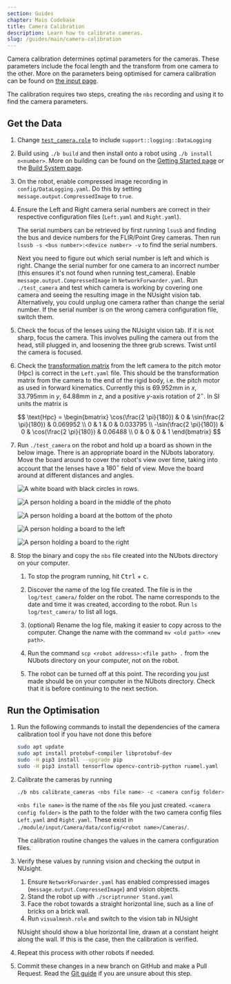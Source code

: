 ```yaml
---
section: Guides
chapter: Main Codebase
title: Camera Calibration
description: Learn how to calibrate cameras.
slug: /guides/main/camera-calibration
---
```


Camera calibration determines optimal parameters for the cameras. These parameters include the focal length and the transform from one camera to the other. More on the parameters being optimised for camera calibration can be found on [the input page](/system/subsystems/input#cameras).

The calibration requires two steps, creating the `nbs` recording and using it to find the camera parameters.

## Get the Data

1.  Change [`test_camera.role`](https://github.com/NUbots/NUbots/blob/main/roles/test_camera.role) to include `support::logging::DataLogging`

2.  Build using `./b build` and then install onto a robot using `./b install n<number>`. More on building can be found on the [Getting Started page](/guides/main/getting-started) or the [Build System page](/system/foundations/build-system).

3.  On the robot, enable compressed image recording in `config/DataLogging.yaml`. Do this by setting `message.output.CompressedImage` to `true`.

4.  Ensure the Left and Right camera serial numbers are correct in their respective configuration files (`Left.yaml` and `Right.yaml`).

    The serial numbers can be retrieved by first running `lsusb` and finding the bus and device numbers for the FLIR/Point Grey cameras. Then run `lsusb -s <bus number>:<device number> -v` to find the serial numbers.

    Next you need to figure out which serial number is left and which is right. Change the serial number for one camera to an incorrect number (this ensures it's not found when running test_camera). Enable `message.output.CompressedImage` in `NetworkForwarder.yaml`. Run `./test_camera` and test which camera is working by covering one camera and seeing the resulting image in the NUsight vision tab. Alternatively, you could unplug one camera rather than change the serial number. If the serial number is on the wrong camera configuration file, switch them.

5.  Check the focus of the lenses using the NUsight vision tab. If it is not sharp, focus the camera. This involves pulling the camera out from the head, still plugged in, and loosening the three grub screws. Twist until the camera is focused.

6.  Check the [transformation matrix](/system/foundations/mathematics#homogeneous-transformations) from the left camera to the pitch motor (Hpc) is correct in the `Left.yaml` file. This should be the transformation matrix from the camera to the end of the rigid body, i.e. the pitch motor as used in forward kinematics. Currently this is 69.952mm in $x$, 33.795mm in $y$, 64.88mm in $z$, and a positive $y$-axis rotation of $2^\circ$. In SI units the matrix is

    $$
    \text{Hpc} = \begin{bmatrix}
    \cos(\frac{2 \pi}{180}) & 0 & \sin(\frac{2 \pi}{180}) & 0.069952 \\
    0 & 1 & 0 & 0.033795 \\
    -\sin(\frac{2 \pi}{180}) & 0 & \cos(\frac{2 \pi}{180}) & 0.06488 \\
    0 & 0 & 0 & 1 \end{bmatrix}
    $$

7.  Run `./test_camera` on the robot and hold up a board as shown in the below image. There is an appropriate board in the NUbots laboratory. Move the board around to cover the robot's view over time, taking into account that the lenses have a $180^{\circ}$ field of view. Move the board around at different distances and angles.

    ![A white board with black circles in rows.](./images/calibration/asymmetric-circle-grid.svg 'Asymmetric circles grid used for calibration.')

    <Grid columns='1fr 1fr' caption="Photos from the robot's cameras of a person moving around a board for camera calibration.">

    ![A person holding a board in the middle of the photo](./images/calibration/board-middle.jpg)

    ![A person holding a board at the bottom of the photo](./images/calibration/board-below.jpg)

    ![A person holding a board to the left](./images/calibration/board-left.jpg)

    ![A person holding a board to the right](./images/calibration/board-right.jpg)

    </Grid>

8.  Stop the binary and copy the `nbs` file created into the NUbots directory on your computer.

    1. To stop the program running, hit <kbd>Ctrl</kbd> + <kbd>c</kbd>.

    2. Discover the name of the log file created. The file is in the `log/test_camera/` folder on the robot. The name corresponds to the date and time it was created, according to the robot. Run `ls log/test_camera/` to list all logs.

    3. (optional) Rename the log file, making it easier to copy across to the computer. Change the name with the command `mv <old path> <new path>`.

    4. Run the command `scp <robot address>:<file path> .` from the NUbots directory on your computer, not on the robot.

    5. The robot can be turned off at this point. The recording you just made should be on your computer in the NUbots directory. Check that it is before continuing to the next section.

## Run the Optimisation

1.  Run the following commands to install the dependencies of the camera calibration tool if you have not done this before

    ```bash
    sudo apt update
    sudo apt install protobuf-compiler libprotobuf-dev
    sudo -H pip3 install --upgrade pip
    sudo -H pip3 install tensorflow opencv-contrib-python ruamel.yaml
    ```

2.  Calibrate the cameras by running

    ```bash
    ./b nbs calibrate_cameras <nbs file name> -c <camera config folder>
    ```

    `<nbs file name>` is the name of the `nbs` file you just created. `<camera config folder>` is the path to the folder with the two camera config files `Left.yaml` and `Right.yaml`. These exist in `./module/input/Camera/data/config/<robot name>/Cameras/`.

    The calibration routine changes the values in the camera configuration files.

3.  Verify these values by running vision and checking the output in NUsight.

    1. Ensure `NetworkForwarder.yaml` has enabled compressed images (`message.output.CompressedImage`) and vision objects.
    2. Stand the robot up with `./scriptrunner Stand.yaml`
    3. Face the robot towards a straight horizontal line, such as a line of bricks on a brick wall.
    4. Run `visualmesh.role` and switch to the vision tab in NUsight

    NUsight should show a blue horizontal line, drawn at a constant height along the wall. If this is the case, then the calibration is verified.

4.  Repeat this process with other robots if needed.

5.  Commit these changes in a new branch on GitHub and make a Pull Request. Read the [Git guide](/guides/general/git) if you are unsure about this step.
